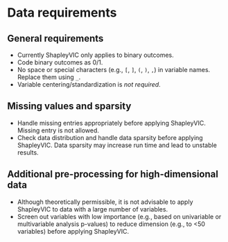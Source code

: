 # Data requirements

## General requirements

- Currently ShapleyVIC only applies to binary outcomes.
- Code binary outcomes as 0/1.
- No space or special characters (e.g., `[`, `]`, `(`, `)`, `,`) in variable 
names. Replace them using `_`.
- Variable centering/standardization is *not required*.

## Missing values and sparsity

- Handle missing entries appropriately before applying ShapleyVIC. Missing entry 
is not allowed.
- Check data distribution and handle data sparsity before applying ShapleyVIC. 
Data sparsity may increase run time and lead to unstable results.

## Additional pre-processing for high-dimensional data

- Although theoretically permissible, it is not advisable to apply ShapleyVIC 
to data with a large number of variables.
- Screen out variables with low importance (e.g., based on univariable or 
multivariable analysis p-values) to reduce dimension (e.g., to <50 variables) 
before applying ShapleyVIC.
